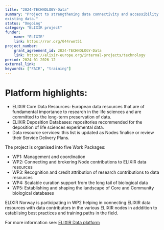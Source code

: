 ```yaml
---
title: "2024-TECHNOLOGY-Data"
summary: "Project to strengthening data connectivity and accessibility through brokering; recognition and credit attribution for contributors; and FAIRification of
existing data."
status: "Ongoing"
category: "ELIXIR project"
funder:
    name: "ELIXIR"
    link: https://ror.org/044rwnt51
project_number:
    grant_agreement_id: 2024-TECHNOLOGY-Data
    link: https://elixir-europe.org/internal-projects/technology
period: 2024-01 2026-12
external_link: 
keywords: ["FAIR", "training"]
---
```


# Platform highlights:
* ELIXIR Core Data Resources: European data resources that are of fundamental importance to research in the life sciences and are committed to the long-term preservation of data.
* ELIXIR Deposition Databases: repositories recommended for the deposition of life sciences experimental data.
* Data resource services: this list is updated as Nodes finalise or review their Service Delivery Plans.

The project is organised into five Work Packages:

* WP1: Management and coordination 
* WP2: Connecting and brokering Node contributions to ELIXIR data resources
* WP3: Recognition and credit attribution of research contributions to data resources
* WP4: Scalable curation support from the long tail of biological data
* WP5: Establishing and shaping the landscape of Core and Community biological databases

ELIXIR Norway is participating in WP2 helping in connecting ELIXIR data resources with data contributors in the various ELIXIR nodes in adddition to establising best practices and training paths in the field.

For more information see: [ELIXIR Data platform](https://elixir-europe.org/platforms/data)
